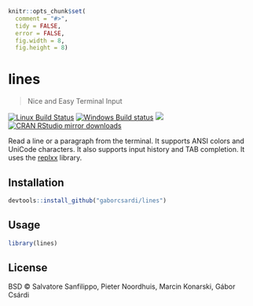 
```r
knitr::opts_chunk$set(
  comment = "#>",
  tidy = FALSE,
  error = FALSE,
  fig.width = 8,
  fig.height = 8)
```

# lines

> Nice and Easy Terminal Input

[![Linux Build Status](https://travis-ci.org/gaborcsardi/lines.svg?branch=master)](https://travis-ci.org/gaborcsardi/lines)
[![Windows Build status](https://ci.appveyor.com/api/projects/status/github/gaborcsardi/lines?svg=true)](https://ci.appveyor.com/project/gaborcsardi/lines)
[![](http://www.r-pkg.org/badges/version/lines)](http://www.r-pkg.org/pkg/lines)
[![CRAN RStudio mirror downloads](http://cranlogs.r-pkg.org/badges/lines)](http://www.r-pkg.org/pkg/lines)


Read a line or a paragraph from the terminal. It supports ANSI colors and
UniCode characters. It also supports input history and TAB completion.
It uses the [replxx](https://github.com/AmokHuginnsson/replxx) library.

## Installation

```r
devtools::install_github("gaborcsardi/lines")
```

## Usage

```r
library(lines)
```

## License

BSD © Salvatore Sanfilippo, Pieter Noordhuis, Marcin Konarski, Gábor Csárdi
